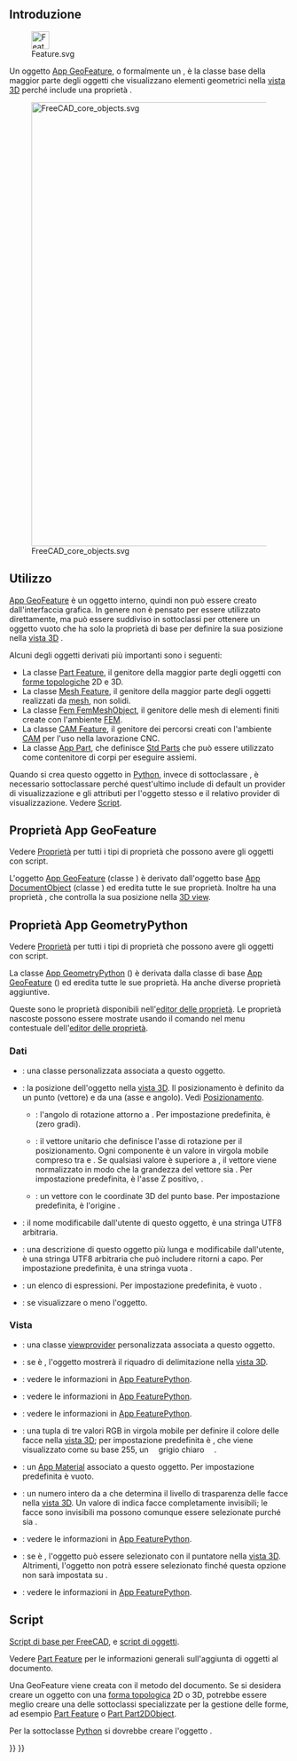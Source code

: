 <languages/>
{{TOCright}}

<span id="Introduction"></span>
== Introduzione ==

[[File:Feature.svg|32px]]

Un oggetto [[App_GeoFeature/it|App GeoFeature]], o formalmente un {{incode|App::GeoFeature}}, è la classe base della maggior parte degli oggetti che visualizzano elementi geometrici nella [[3D_view/it|vista 3D]] perché include una proprietà {{PropertyData/it|Posizionamento}}.

[[File:FreeCAD_core_objects.svg|800px]]

{{Caption|Diagramma semplificato delle relazioni tra gli oggetti principali in FreeCAD}}

<span id="Usage"></span>
==Utilizzo==

[[App_GeoFeature/it|App GeoFeature]] è un oggetto interno, quindi non può essere creato dall'interfaccia grafica. In genere non è pensato per essere utilizzato direttamente, ma può essere suddiviso in sottoclassi per ottenere un oggetto vuoto che ha solo la proprietà di base {{PropertyData|Placement}} per definire la sua posizione nella [[3D_view/it|vista 3D]] .

Alcuni degli oggetti derivati più importanti sono i seguenti:
* La classe [[Part_Feature/it|Part Feature]], il genitore della maggior parte degli oggetti con [[Part_TopoShape/it|forme topologiche]] 2D e 3D.
* La classe [[Mesh_Feature/it|Mesh Feature]], il genitore della maggior parte degli oggetti realizzati da [[Mesh_MeshObject/it|mesh]], non solidi.
* La classe [[FEM_Mesh/it|Fem FemMeshObject]], il genitore delle mesh di elementi finiti create con l'ambiente [[FEM_Workbench/it|FEM]].
* La classe [[CAM_Feature/it|CAM Feature]], il genitore dei percorsi creati con l'ambiente [[CAM_Workbench/it|CAM]] per l'uso nella lavorazione CNC.
* La classe [[App_Part/it|App Part]], che definisce [[Std_Part/it|Std Parts]] che può essere utilizzato come contenitore di corpi per eseguire assiemi.

Quando si crea questo oggetto in [[Python/it|Python]], invece di sottoclassare {{incode|App::GeoFeature}}, è necessario sottoclassare {{incode|App::GeometryPython}} perché quest'ultimo include di default un provider di visualizzazione e gli attributi {{incode|Proxy}} per l'oggetto stesso e il relativo provider di visualizzazione. Vedere [[App_GeoFeature/it#Script|Script]].

<span id="Properties_App_GeoFeature"></span>
== Proprietà App GeoFeature ==

Vedere [[Property/it|Proprietà]] per tutti i tipi di proprietà che possono avere gli oggetti con script.

L'oggetto [[App_GeoFeature/it|App GeoFeature]] (classe {{incode|App::GeoFeature}}) è derivato dall'oggetto base [[App_DocumentObject/it|App DocumentObject]] (classe {{incode|App::DocumentObject}}) ed eredita tutte le sue proprietà. Inoltre ha una proprietà {{PropertyData|Placement}}, che controlla la sua posizione nella [[3D_view|3D view]].

<span id="Properties_App_GeometryPython"></span>
== Proprietà App GeometryPython ==

Vedere [[Property/it|Proprietà]] per tutti i tipi di proprietà che possono avere gli oggetti con script.

La classe [[App_GeoFeature|App GeometryPython]] ({{incode|App::GeometryPython}}) è derivata dalla classe di base [[App_GeoFeature|App GeoFeature]] ({{incode|App::GeoFeature}}) ed eredita tutte le sue proprietà. Ha anche diverse proprietà aggiuntive.

Queste sono le proprietà disponibili nell'[[Property_editor/it|editor delle proprietà]]. Le proprietà nascoste possono essere mostrate usando il comando {{MenuCommand|Mostra tutto}} nel menu contestuale dell'[[Property_editor/it|editor delle proprietà]].

<span id="Data"></span>
=== Dati ===

{{TitleProperty|Base}}

* {{PropertyData|Proxy|PythonObject|Hidden}}: una classe personalizzata associata a questo oggetto.
* {{PropertyData|Placement|Placement}}: la posizione dell'oggetto nella [[3D_view/it|vista 3D]]. Il posizionamento è definito da un punto {{incode|Base}} (vettore) e da una {{incode|Rotazione}} (asse e angolo). Vedi [[Placement/it|Posizionamento]].
** {{PropertyData|Angle}}: l'angolo di rotazione attorno a {{PropertyData|Axis}}. Per impostazione predefinita, è {{value|0°}} (zero gradi).
** {{PropertyData|Axis}}: il vettore unitario che definisce l'asse di rotazione per il posizionamento. Ogni componente è un valore in virgola mobile compreso tra {{value|0}} e {{value|1}}. Se qualsiasi valore è superiore a {{value|1}}, il vettore viene normalizzato in modo che la grandezza del vettore sia {{value|1}}. Per impostazione predefinita, è l'asse Z positivo, {{value|(0, 0, 1)}}.
** {{PropertyData|Position}}: un vettore con le coordinate 3D del punto base. Per impostazione predefinita, è l'origine {{value|(0, 0, 0)}}.
* {{PropertyData|Label|String}}: il nome modificabile dall'utente di questo oggetto, è una stringa UTF8 arbitraria.
* {{PropertyData|Label2|String|Hidden}}: una descrizione di questo oggetto  più lunga e modificabile dall'utente, è una stringa UTF8 arbitraria che può includere ritorni a capo. Per impostazione predefinita, è una stringa vuota {{value|""}}.
* {{PropertyData|Expression Engine|ExpressionEngine|Hidden}}: un elenco di espressioni. Per impostazione predefinita, è vuoto {{value|[]}}.
* {{PropertyData|Visibility|Bool|Hidden}}: se visualizzare o meno l'oggetto.

<span id="View"></span>
===Vista===

{{TitleProperty|Base}}
* {{PropertyView|Proxy|PythonObject|Hidden}}: una classe [[Viewprovider/it|viewprovider]] personalizzata associata a questo oggetto.

{{TitleProperty|Display Options}}
* {{PropertyView|Bounding Box|Bool}}: se è {{TRUE}}, l'oggetto mostrerà il riquadro di delimitazione nella [[3D_view/it|vista 3D]].
* {{PropertyView|Display Mode|Enumeration|Enumeration}}: vedere le informazioni in [[App_FeaturePython/it|App FeaturePython]].
* {{PropertyView|Show In Tree|Bool}}: vedere le informazioni in [[App_FeaturePython/it|App FeaturePython]].
* {{PropertyView|Visibility|Bool}}: vedere le informazioni in [[App_FeaturePython/it|App FeaturePython]].

{{TitleProperty|Object Style}}
* {{PropertyView|Shape Color|Color}}: una tupla di tre valori RGB in virgola mobile {{value|(r,g,b)}} per definire il colore delle facce nella [[3D_view/it|vista 3D]]; per impostazione predefinita è {{value|(0.8, 0.8, 0.8)}}, che viene visualizzato come {{value|[204, 204, 204]}} su base 255, un <span style=" background-color:# ccc; width: 3em; height: 12pt; padding: 2px 1em 2px;"> grigio chiaro </span>.
* {{PropertyView|Shape Material|Material|Hidden}}: un [[App_Material/it|App Material]] associato a questo oggetto. Per impostazione predefinita è vuoto.
* {{PropertyView|Transparency|Percent}}: un numero intero da {{value|0}} a {{value|100}} che determina il livello di trasparenza delle facce nella [[3D_view/it|vista 3D]]. Un valore di {{value|100}} indica facce completamente invisibili; le facce sono invisibili ma possono comunque essere selezionate purché {{PropertyView|Selectable}} sia {{TRUE}}.

{{TitleProperty|Selection}}
* {{PropertyView|On Top When Selected|Enumeration}}: vedere le informazioni in [[App_FeaturePython/it|App FeaturePython]].
* {{PropertyView|Selectable|Bool}}: se è {{TRUE}}, l'oggetto può essere selezionato con il puntatore nella [[3D_view/it|vista 3D]]. Altrimenti, l'oggetto non potrà essere selezionato finché questa opzione non sarà impostata su {{TRUE}}.
* {{PropertyView|Selection Style|Enumeration}}: vedere le informazioni in [[App_FeaturePython/it|App FeaturePython]].

<span id="Scripting"></span>
== Script ==

{{Emphasis|Vedere anche:}} [[FreeCAD_Scripting_Basics/it|Script di base per FreeCAD]], e [[Scripted_objects/it|script di oggetti]].

Vedere [[Part_Feature/it|Part Feature]] per le informazioni generali sull'aggiunta di oggetti al documento.

Una GeoFeature viene creata con il metodo {{incode|addObject()}} del documento. Se si desidera creare un oggetto con una [[Part_TopoShape/it|forma topologica]] 2D o 3D, potrebbe essere meglio creare una delle sottoclassi specializzate per la gestione delle forme, ad esempio [[Part_Feature/it|Part Feature]] o [[Part_Part2DObject/it|Part Part2DObject]].

{{Code|code=
import FreeCAD as App

doc = App.newDocument()
obj = App.ActiveDocument.addObject("App::GeoFeature", "Name")
obj.Label = "Custom label"
}}

Per la sottoclasse [[Python/it|Python]] si dovrebbe creare l'oggetto {{incode|App::GeometryPython}}.

{{Code|code=
import FreeCAD as App

doc = App.newDocument()
obj = App.ActiveDocument.addObject("App::GeometryPython", "Name")
obj.Label = "Custom label"
}}


{{Document_objects_navi{{#translation:}}}}
{{Userdocnavi{{#translation:}}}}